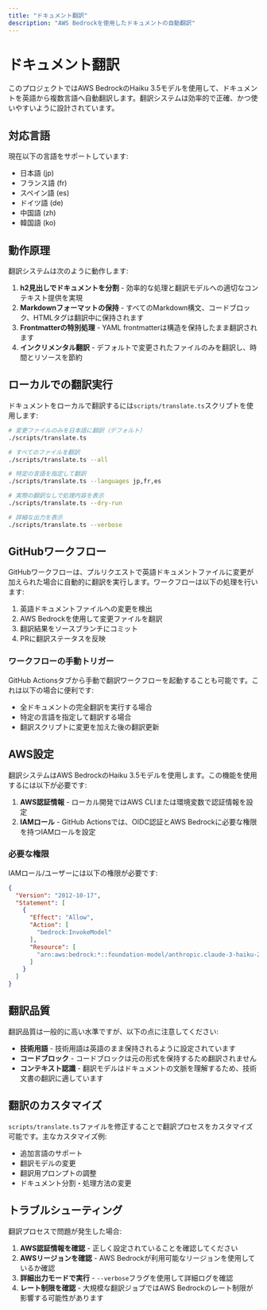 ```yaml
---
title: "ドキュメント翻訳"
description: "AWS Bedrockを使用したドキュメントの自動翻訳"
---
```




# ドキュメント翻訳

このプロジェクトではAWS BedrockのHaiku 3.5モデルを使用して、ドキュメントを英語から複数言語へ自動翻訳します。翻訳システムは効率的で正確、かつ使いやすいように設計されています。

## 対応言語

現在以下の言語をサポートしています:

- 日本語 (jp)
- フランス語 (fr)
- スペイン語 (es)
- ドイツ語 (de)
- 中国語 (zh)
- 韓国語 (ko)

## 動作原理

翻訳システムは次のように動作します:

1. **h2見出しでドキュメントを分割** - 効率的な処理と翻訳モデルへの適切なコンテキスト提供を実現
2. **Markdownフォーマットの保持** - すべてのMarkdown構文、コードブロック、HTMLタグは翻訳中に保持されます
3. **Frontmatterの特別処理** - YAML frontmatterは構造を保持したまま翻訳されます
4. **インクリメンタル翻訳** - デフォルトで変更されたファイルのみを翻訳し、時間とリソースを節約

## ローカルでの翻訳実行

ドキュメントをローカルで翻訳するには`scripts/translate.ts`スクリプトを使用します:

```bash
# 変更ファイルのみを日本語に翻訳（デフォルト）
./scripts/translate.ts

# すべてのファイルを翻訳
./scripts/translate.ts --all

# 特定の言語を指定して翻訳
./scripts/translate.ts --languages jp,fr,es

# 実際の翻訳なしで処理内容を表示
./scripts/translate.ts --dry-run

# 詳細な出力を表示
./scripts/translate.ts --verbose
```

## GitHubワークフロー

GitHubワークフローは、プルリクエストで英語ドキュメントファイルに変更が加えられた場合に自動的に翻訳を実行します。ワークフローは以下の処理を行います:

1. 英語ドキュメントファイルへの変更を検出
2. AWS Bedrockを使用して変更ファイルを翻訳
3. 翻訳結果をソースブランチにコミット
4. PRに翻訳ステータスを反映

### ワークフローの手動トリガー

GitHub Actionsタブから手動で翻訳ワークフローを起動することも可能です。これは以下の場合に便利です:

- 全ドキュメントの完全翻訳を実行する場合
- 特定の言語を指定して翻訳する場合
- 翻訳スクリプトに変更を加えた後の翻訳更新

## AWS設定

翻訳システムはAWS BedrockのHaiku 3.5モデルを使用します。この機能を使用するには以下が必要です:

1. **AWS認証情報** - ローカル開発ではAWS CLIまたは環境変数で認証情報を設定
2. **IAMロール** - GitHub Actionsでは、OIDC認証とAWS Bedrockに必要な権限を持つIAMロールを設定

### 必要な権限

IAMロール/ユーザーには以下の権限が必要です:

```json
{
  "Version": "2012-10-17",
  "Statement": [
    {
      "Effect": "Allow",
      "Action": [
        "bedrock:InvokeModel"
      ],
      "Resource": [
        "arn:aws:bedrock:*::foundation-model/anthropic.claude-3-haiku-20240307-v1:0"
      ]
    }
  ]
}
```

## 翻訳品質

翻訳品質は一般的に高い水準ですが、以下の点に注意してください:

- **技術用語** - 技術用語は英語のまま保持されるように設定されています
- **コードブロック** - コードブロックは元の形式を保持するため翻訳されません
- **コンテキスト認識** - 翻訳モデルはドキュメントの文脈を理解するため、技術文書の翻訳に適しています

## 翻訳のカスタマイズ

`scripts/translate.ts`ファイルを修正することで翻訳プロセスをカスタマイズ可能です。主なカスタマイズ例:

- 追加言語のサポート
- 翻訳モデルの変更
- 翻訳用プロンプトの調整
- ドキュメント分割・処理方法の変更

## トラブルシューティング

翻訳プロセスで問題が発生した場合:

1. **AWS認証情報を確認** - 正しく設定されていることを確認してください
2. **AWSリージョンを確認** - AWS Bedrockが利用可能なリージョンを使用しているか確認
3. **詳細出力モードで実行** - `--verbose`フラグを使用して詳細ログを確認
4. **レート制限を確認** - 大規模な翻訳ジョブではAWS Bedrockのレート制限が影響する可能性があります